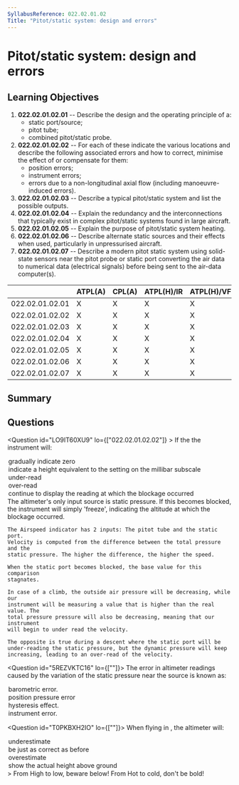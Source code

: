 ```yaml
---
SyllabusReference: 022.02.01.02
Title: "Pitot/static system: design and errors"
---
```


# Pitot/static system: design and errors

## Learning Objectives

1. **022.02.01.02.01** -- Describe the design and the operating principle of a:
   - static port/source;
   - pitot tube;
   - combined pitot/static probe.
2. **022.02.01.02.02** -- For each of these indicate the various locations and
   describe the following associated errors and how to correct, minimise the
   effect of or compensate for them:
   - position errors;
   - instrument errors;
   - errors due to a non-longitudinal axial flow (including manoeuvre-induced
     errors).
3. **022.02.01.02.03** -- Describe a typical pitot/static system and list the
   possible outputs.
4. **022.02.01.02.04** -- Explain the redundancy and the interconnections that
   typically exist in complex pitot/static systems found in large aircraft.
5. **022.02.01.02.05** -- Explain the purpose of pitot/static system heating.
6. **022.02.01.02.06** -- Describe alternate static sources and their effects
   when used, particularly in unpressurised aircraft.
7. **022.02.01.02.07** -- Describe a modern pitot static system using
   solid-state sensors near the pitot probe or static port converting the air
   data to numerical data (electrical signals) before being sent to the air-data
   computer(s).

|                 | ATPL(A) | CPL(A) | ATPL(H)/IR | ATPL(H)/VFR | CPL(H) | IR  | CBIR(A) |
| --------------- | ------- | ------ | ---------- | ----------- | ------ | --- | ------- |
| 022.02.01.02.01 | X       | X      | X          | X           | X      | X   | X       |
| 022.02.01.02.02 | X       | X      | X          | X           | X      | X   | X       |
| 022.02.01.02.03 | X       | X      | X          | X           | X      | X   |         |
| 022.02.01.02.04 | X       | X      | X          | X           | X      | X   |         |
| 022.02.01.02.05 | X       | X      | X          | X           | X      | X   | X       |
| 022.02.01.02.06 | X       | X      | X          | X           | X      | X   | X       |
| 022.02.01.02.07 | X       | X      | X          | X           | X      | X   |         |

## Summary

## Questions

<Question id="LO9IT60XU9"  lo={["022.02.01.02.02"]}  >
  <Text  variant="oneCorrect">
    If the <Subject /> the instrument will:
  </Text>
  <Option  >gradually indicate zero</Option>
  <Option >indicate a height equivalent to the setting on the millibar subscale</Option>
  <Option  subject={[
     ["static source to an airspeed indicator (ASI) becomes blocked during a climb"],
  ]}>
   under-read
  </Option>
  <Option  subject={[
     ["static source to an airspeed indicator (ASI) becomes blocked during a descent"],
  ]}>
   over-read
  </Option>
  <Option  subject={[
     ["static source of an altimeter becomes blocked during a descent"], 
     ["static source of an altimeter becomes blocked during a climb"], 
   ]}>
      continue to display the reading at which the blockage occurred
   </Option>      
  <Explanation>
   The altimeter's only input source is static pressure. 
   If this becomes blocked, the instrument will simply 'freeze',
   indicating the altitude at which the blockage occurred.

    The Airspeed indicator has 2 inputs: The pitot tube and the static port.
    Velocity is computed from the difference between the total pressure and the
    static pressure. The higher the difference, the higher the speed.

    When the static port becomes blocked, the base value for this comparison
    stagnates.

    In case of a climb, the outside air pressure will be decreasing, while our
    instrument will be measuring a value that is higher than the real value. The
    total pressure pressure will also be decreasing, meaning that our instrument
    will begin to under read the velocity.

    The opposite is true during a descent where the static port will be
    under-reading the static pressure, but the dynamic pressure will keep
    increasing, leading to an over-read of the velocity.

  </Explanation>
</Question>

<Question id="5REZVKTC16" lo={[""]}>
  <Text variant="oneCorrect">
    The error in altimeter readings caused by the variation of the static
    pressure near the source is known as:
  </Text>
  <Option>barometric error.</Option>
  <Option correct>position pressure error</Option>
  <Option>hysteresis effect.</Option>
  <Option>instrument error.</Option>
</Question>

<Question id="T0PKBXH2IO" lo={[""]}>
  <Text variant="oneCorrect">
    When flying in <Subject />, the altimeter will:
  </Text>
  <Option subject={[["warm air (warm than standard atmosphere)"]]}>
    underestimate
  </Option>
  <Option>be just as correct as before</Option>
  <Option subject={[["cold air (colder than standard atmosphere)"]]}>
    overestimate
  </Option>
  <Option>show the actual height above ground</Option>
  <Explanation>
    > From High to low, beware below! From Hot to cold, don't be bold!
  </Explanation>
</Question>
